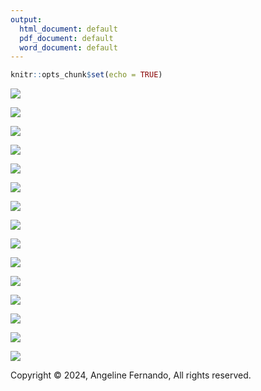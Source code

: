 ```yaml
---
output:
  html_document: default
  pdf_document: default
  word_document: default
---
```


```r
knitr::opts_chunk$set(echo = TRUE)
```

![](/MrA-2024/images/clustering/Slide1.PNG)

![](/MrA-2024/images/clustering/Slide2.PNG)

![](/MrA-2024/images/clustering/Slide3.PNG)

![](/MrA-2024/images/clustering/Slide4.PNG)

![](/MrA-2024/images/clustering/Slide5.PNG)

![](/MrA-2024/images/clustering/Slide6.PNG)

![](/MrA-2024/images/clustering/Slide7.PNG)

![](/MrA-2024/images/clustering/Slide8.PNG)

![](/MrA-2024/images/clustering/Slide9.PNG)

![](/MrA-2024/images/clustering/Slide10.PNG)

![](/MrA-2024/images/clustering/Slide11.PNG)

![](/MrA-2024/images/clustering/Slide12.PNG)

![](/MrA-2024/images/clustering/Slide13.PNG)

![](/MrA-2024/images/clustering/Slide14.PNG)

![](/MrA-2024/images/clustering/Slide15.PNG)

<div id="footer">
<p>Copyright &copy; 2024,  Angeline Fernando,  All rights reserved.</p>
</div>
